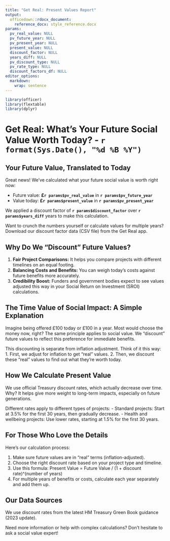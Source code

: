 ```yaml
---
title: "Get Real: Present Values Report"
output: 
  officedown::rdocx_document:
    reference_docx: style_reference.docx
params:
  pv_real_value: NULL
  pv_future_year: NULL
  pv_present_year: NULL
  present_value: NULL
  discount_factor: NULL
  years_diff: NULL
  pv_discount_type: NULL
  pv_rate_type: NULL
  discount_factors_df: NULL
editor_options: 
  markdown: 
    wrap: sentence
---
```


```r
library(officer)
library(flextable)
library(dplyr)
```
# Get Real: What's Your Future Social Value Worth Today? - `r format(Sys.Date(), "%d %B %Y")`

## Your Future Value, Translated to Today

Great news! We've calculated what your future social value is worth right now:

- Future value: **£`r params$pv_real_value`** in **`r params$pv_future_year`**
- Value today: **£`r params$present_value`** in **`r params$pv_present_year`**

We applied a discount factor of **`r params$discount_factor`** over **`r params$years_diff`** years to make this calculation.

Want to crunch the numbers yourself or calculate values for multiple years? Download our discount factor data (CSV file) from the Get Real app.

## Why Do We "Discount" Future Values?

1. **Fair Project Comparisons:** It helps you compare projects with different timelines on an equal footing.
2. **Balancing Costs and Benefits:** You can weigh today's costs against future benefits more accurately.
3. **Credibility Boost:** Funders and government bodies expect to see values adjusted this way in your Social Return on Investment (SROI) calculations.

## The Time Value of Social Impact: A Simple Explanation

Imagine being offered £100 today or £100 in a year. Most would choose the money now, right? The same principle applies to social value. We "discount" future values to reflect this preference for immediate benefits.

This discounting is separate from inflation adjustment. Think of it this way:
1. First, we adjust for inflation to get "real" values.
2. Then, we discount these "real" values to find out what they're worth today.

## How We Calculate Present Value

We use official Treasury discount rates, which actually decrease over time. Why? It helps give more weight to long-term impacts, especially on future generations.

Different rates apply to different types of projects:
- Standard projects: Start at 3.5% for the first 30 years, then gradually decrease.
- Health and wellbeing projects: Use lower rates, starting at 1.5% for the first 30 years.

## For Those Who Love the Details

Here's our calculation process:

1. Make sure future values are in "real" terms (inflation-adjusted).
2. Choose the right discount rate based on your project type and timeline.
3. Use this formula: Present Value = Future Value / (1 + discount rate)^(number of years)
4. For multiple years of benefits or costs, calculate each year separately and add them up.

## Our Data Sources

We use discount rates from the latest HM Treasury Green Book guidance (2023 update).

Need more information or help with complex calculations? Don't hesitate to ask a social value expert!

